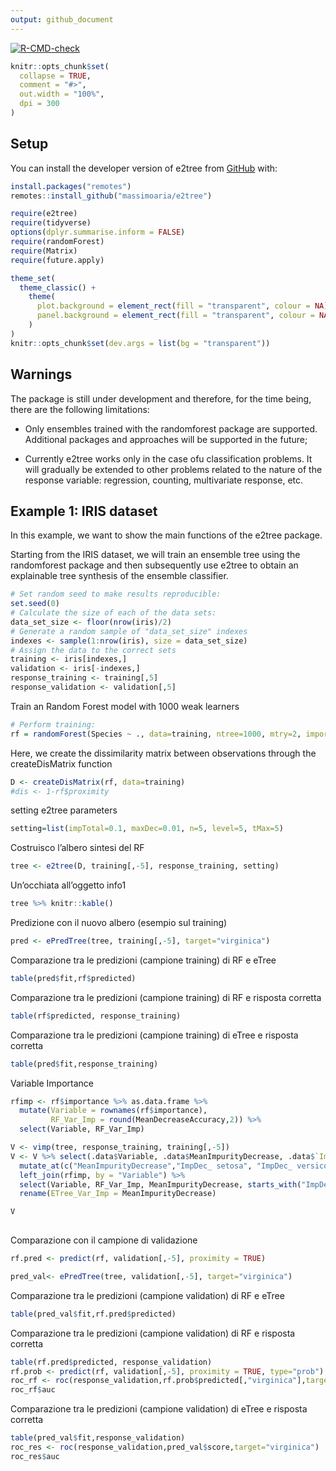 ```yaml
---
output: github_document
---
```


<!-- badges: start -->
[![R-CMD-check](https://github.com/massimoaria/e2tree/actions/workflows/R-CMD-check.yaml/badge.svg)](https://github.com/massimoaria/e2tree/actions/workflows/R-CMD-check.yaml)
<!-- badges: end -->

```r
knitr::opts_chunk$set(
  collapse = TRUE,
  comment = "#>",
  out.width = "100%",
  dpi = 300
)
```

## Setup

You can install the developer version of e2tree from [GitHub](https://github.com) with:

```r
install.packages("remotes")
remotes::install_github("massimoaria/e2tree")
```

```r
require(e2tree)
require(tidyverse)
options(dplyr.summarise.inform = FALSE)
require(randomForest)
require(Matrix)
require(future.apply)
```

```r
theme_set(
  theme_classic() +
    theme(
      plot.background = element_rect(fill = "transparent", colour = NA),
      panel.background = element_rect(fill = "transparent", colour = NA)
    )
)
knitr::opts_chunk$set(dev.args = list(bg = "transparent"))
```

## Warnings

The package is still under development and therefore, for the time being, there are the following limitations:

- Only ensembles trained with the randomforest package are supported. Additional packages and approaches will be supported in the future;

- Currently e2tree works only in the case ofu classification problems. It will gradually be extended to other problems related to the nature of the response variable: regression, counting, multivariate response, etc.


## Example 1: IRIS dataset

In this example, we want to show the main functions of the e2tree package.

Starting from the IRIS dataset, we will train an ensemble tree using the randomforest package and then subsequently use e2tree to obtain an explainable tree synthesis of the ensemble classifier.

```r
# Set random seed to make results reproducible:
set.seed(0)
# Calculate the size of each of the data sets:
data_set_size <- floor(nrow(iris)/2)
# Generate a random sample of "data_set_size" indexes
indexes <- sample(1:nrow(iris), size = data_set_size)
# Assign the data to the correct sets
training <- iris[indexes,]
validation <- iris[-indexes,]
response_training <- training[,5]
response_validation <- validation[,5]
```


Train an Random Forest model with 1000 weak learners

```r
# Perform training:
rf = randomForest(Species ~ ., data=training, ntree=1000, mtry=2, importance=TRUE, keep.inbag = TRUE, proximity=T)
```

Here, we create the dissimilarity matrix between observations through the createDisMatrix function

```r
D <- createDisMatrix(rf, data=training)
#dis <- 1-rf$proximity
```

setting e2tree parameters

```r
setting=list(impTotal=0.1, maxDec=0.01, n=5, level=5, tMax=5)
```


Costruisco l'albero sintesi del RF


```r
tree <- e2tree(D, training[,-5], response_training, setting)
```


Un'occhiata all'oggetto info1
```r
tree %>% knitr::kable()
```
Predizione con il nuovo albero (esempio sul training)
```r
pred <- ePredTree(tree, training[,-5], target="virginica")
```

Comparazione tra le predizioni (campione training) di RF e eTree
```r
table(pred$fit,rf$predicted)
```

Comparazione tra le predizioni (campione training) di RF e risposta corretta
```r
table(rf$predicted, response_training)
```

Comparazione tra le predizioni (campione training) di eTree e risposta corretta
```r
table(pred$fit,response_training)
```

Variable Importance
```r
rfimp <- rf$importance %>% as.data.frame %>% 
  mutate(Variable = rownames(rf$importance),
         RF_Var_Imp = round(MeanDecreaseAccuracy,2)) %>% 
  select(Variable, RF_Var_Imp)

V <- vimp(tree, response_training, training[,-5])
V <- V %>% select(.data$Variable, .data$MeanImpurityDecrease, .data$`ImpDec_ setosa`, .data$`ImpDec_ versicolor`,.data$`ImpDec_ virginica`) %>% 
  mutate_at(c("MeanImpurityDecrease","ImpDec_ setosa", "ImpDec_ versicolor","ImpDec_ virginica"), round,2) %>% 
  left_join(rfimp, by = "Variable") %>% 
  select(Variable, RF_Var_Imp, MeanImpurityDecrease, starts_with("ImpDec")) %>% 
  rename(ETree_Var_Imp = MeanImpurityDecrease)

V
  
```


Comparazione con il campione di validazione
```r
rf.pred <- predict(rf, validation[,-5], proximity = TRUE)

pred_val<- ePredTree(tree, validation[,-5], target="virginica")
```

Comparazione tra le predizioni (campione validation) di RF e eTree
```r
table(pred_val$fit,rf.pred$predicted)
```

Comparazione tra le predizioni (campione validation) di RF e risposta corretta
```r
table(rf.pred$predicted, response_validation)
rf.prob <- predict(rf, validation[,-5], proximity = TRUE, type="prob")
roc_rf <- roc(response_validation,rf.prob$predicted[,"virginica"],target="virginica")
roc_rf$auc
```

Comparazione tra le predizioni (campione validation) di eTree e risposta corretta
```r
table(pred_val$fit,response_validation)
roc_res <- roc(response_validation,pred_val$score,target="virginica")
roc_res$auc
```


